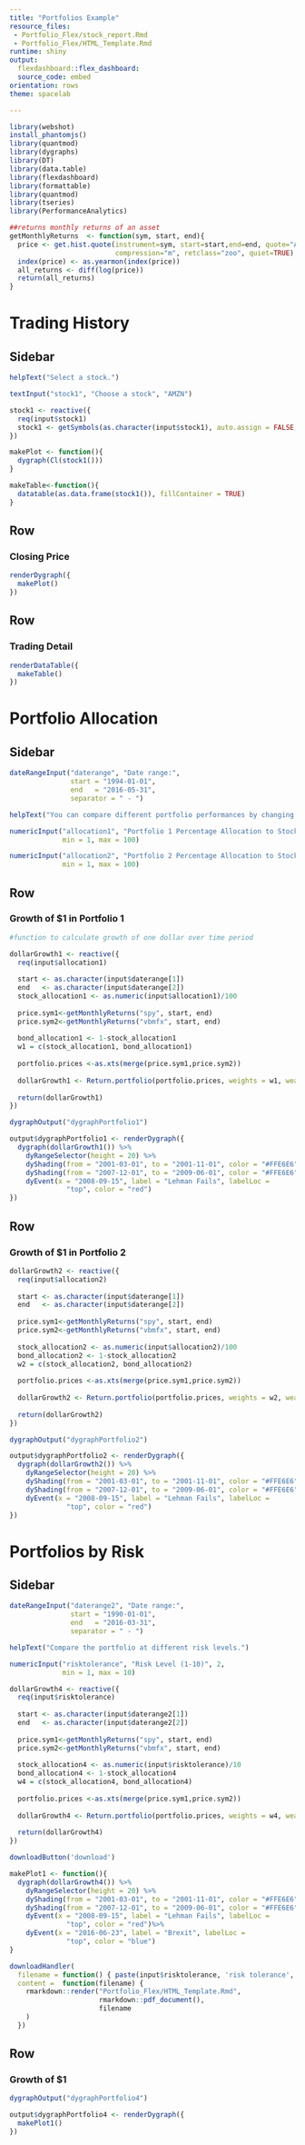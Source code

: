 ```yaml
---
title: "Portfolios Example"
resource_files:
 - Portfolio_Flex/stock_report.Rmd
 - Portfolio_Flex/HTML_Template.Rmd
runtime: shiny
output:
  flexdashboard::flex_dashboard:
  source_code: embed
orientation: rows
theme: spacelab

---
```

  
```r
library(webshot)
install_phantomjs()
library(quantmod)
library(dygraphs)
library(DT)
library(data.table)
library(flexdashboard)
library(formattable)
library(quantmod)
library(tseries)
library(PerformanceAnalytics)

##returns monthly returns of an asset
getMonthlyReturns  <- function(sym, start, end){
  price <- get.hist.quote(instrument=sym, start=start,end=end, quote="AdjClose", provider="yahoo", 
                          compression="m", retclass="zoo", quiet=TRUE)
  index(price) <- as.yearmon(index(price))
  all_returns <- diff(log(price))
  return(all_returns)
}
```

# Trading History {data-orientation=rows}

Sidebar {.sidebar}
-------------------------------------
  
```r

helpText("Select a stock.")

textInput("stock1", "Choose a stock", "AMZN")

stock1 <- reactive({
  req(input$stock1)
  stock1 <- getSymbols(as.character(input$stock1), auto.assign = FALSE, from="2015-01-01")
})

makePlot <- function(){
  dygraph(Cl(stock1()))
}

makeTable<-function(){
  datatable(as.data.frame(stock1()), fillContainer = TRUE)
}
```

Row {data-height=400}
-----------------------------------------------------------------------
### Closing Price
```r
renderDygraph({
  makePlot()
})
```


Row {data-height=400}
-----------------------------------------------------------------------
### Trading Detail
```r
renderDataTable({
  makeTable()
})
```

Portfolio Allocation 
======================================
  
Sidebar {.sidebar}
-------------------------------------
  
```r
dateRangeInput("daterange", "Date range:",
               start = "1994-01-01",
               end   = "2016-05-31",
               separator = " - ")

helpText("You can compare different portfolio performances by changing the percentage allocation to stocks in Portfolios 1 and 2 below")

numericInput("allocation1", "Portfolio 1 Percentage Allocation to Stocks", 70,
             min = 1, max = 100)

numericInput("allocation2", "Portfolio 2 Percentage Allocation to Stocks", 40,
             min = 1, max = 100)

```


Row {data-height=600}
-----------------------------------------------------------------------
  
### Growth of $1 in Portfolio 1
```r
#function to calculate growth of one dollar over time period

dollarGrowth1 <- reactive({
  req(input$allocation1)
  
  start <- as.character(input$daterange[1])
  end   <- as.character(input$daterange[2])
  stock_allocation1 <- as.numeric(input$allocation1)/100
  
  price.sym1<-getMonthlyReturns("spy", start, end)
  price.sym2<-getMonthlyReturns("vbmfx", start, end)
  
  bond_allocation1 <- 1-stock_allocation1
  w1 = c(stock_allocation1, bond_allocation1)
  
  portfolio.prices <-as.xts(merge(price.sym1,price.sym2))
  
  dollarGrowth1 <- Return.portfolio(portfolio.prices, weights = w1, wealth.index = TRUE, verbose = FALSE)
  
  return(dollarGrowth1)
})

dygraphOutput("dygraphPortfolio1")

output$dygraphPortfolio1 <- renderDygraph({
  dygraph(dollarGrowth1()) %>%
    dyRangeSelector(height = 20) %>%
    dyShading(from = "2001-03-01", to = "2001-11-01", color = "#FFE6E6") %>%
    dyShading(from = "2007-12-01", to = "2009-06-01", color = "#FFE6E6") %>% 
    dyEvent(x = "2008-09-15", label = "Lehman Fails", labelLoc =
              "top", color = "red")
})
```

Row {data-height=600}
-----------------------------------------------------------------------
  
### Growth of $1 in Portfolio 2
  
```r
dollarGrowth2 <- reactive({
  req(input$allocation2)
  
  start <- as.character(input$daterange[1])
  end   <- as.character(input$daterange[2])
  
  price.sym1<-getMonthlyReturns("spy", start, end)
  price.sym2<-getMonthlyReturns("vbmfx", start, end)
  
  stock_allocation2 <- as.numeric(input$allocation2)/100
  bond_allocation2 <- 1-stock_allocation2
  w2 = c(stock_allocation2, bond_allocation2)
  
  portfolio.prices <-as.xts(merge(price.sym1,price.sym2))
  
  dollarGrowth2 <- Return.portfolio(portfolio.prices, weights = w2, wealth.index = TRUE, verbose = FALSE)
  
  return(dollarGrowth2)
})

dygraphOutput("dygraphPortfolio2")

output$dygraphPortfolio2 <- renderDygraph({
  dygraph(dollarGrowth2()) %>%
    dyRangeSelector(height = 20) %>%
    dyShading(from = "2001-03-01", to = "2001-11-01", color = "#FFE6E6") %>%
    dyShading(from = "2007-12-01", to = "2009-06-01", color = "#FFE6E6") %>%
    dyEvent(x = "2008-09-15", label = "Lehman Fails", labelLoc =
              "top", color = "red")
})
```


Portfolios by Risk 
======================================
  
Sidebar {.sidebar}
-------------------------------------
  
```r
dateRangeInput("daterange2", "Date range:",
               start = "1990-01-01",
               end   = "2016-03-31",
               separator = " - ")

helpText("Compare the portfolio at different risk levels.")

numericInput("risktolerance", "Risk Level (1-10)", 2,
             min = 1, max = 10)

dollarGrowth4 <- reactive({
  req(input$risktolerance)
  
  start <- as.character(input$daterange2[1])
  end   <- as.character(input$daterange2[2])
  
  price.sym1<-getMonthlyReturns("spy", start, end)
  price.sym2<-getMonthlyReturns("vbmfx", start, end)
  
  stock_allocation4 <- as.numeric(input$risktolerance)/10
  bond_allocation4 <- 1-stock_allocation4
  w4 = c(stock_allocation4, bond_allocation4)
  
  portfolio.prices <-as.xts(merge(price.sym1,price.sym2))
  
  dollarGrowth4 <- Return.portfolio(portfolio.prices, weights = w4, wealth.index = TRUE, verbose = FALSE)
  
  return(dollarGrowth4)
})

downloadButton('download')

makePlot1 <- function(){
  dygraph(dollarGrowth4()) %>%
    dyRangeSelector(height = 20) %>%
    dyShading(from = "2001-03-01", to = "2001-11-01", color = "#FFE6E6") %>%
    dyShading(from = "2007-12-01", to = "2009-06-01", color = "#FFE6E6") %>%
    dyEvent(x = "2008-09-15", label = "Lehman Fails", labelLoc =
              "top", color = "red")%>%
    dyEvent(x = "2016-06-23", label = "Brexit", labelLoc =
              "top", color = "blue")
}

downloadHandler(
  filename = function() { paste(input$risktolerance, 'risk tolerance', Sys.Date(),'report.pdf',                           sep='_') },
  content =  function(filename) {
    rmarkdown::render("Portfolio_Flex/HTML_Template.Rmd",
                      rmarkdown::pdf_document(),
                      filename
    )
  })

```



Row {data-height=600}
-----------------------------------------------------------------------
  
### Growth of $1
  
```r
dygraphOutput("dygraphPortfolio4")

output$dygraphPortfolio4 <- renderDygraph({
  makePlot1()
})
```



